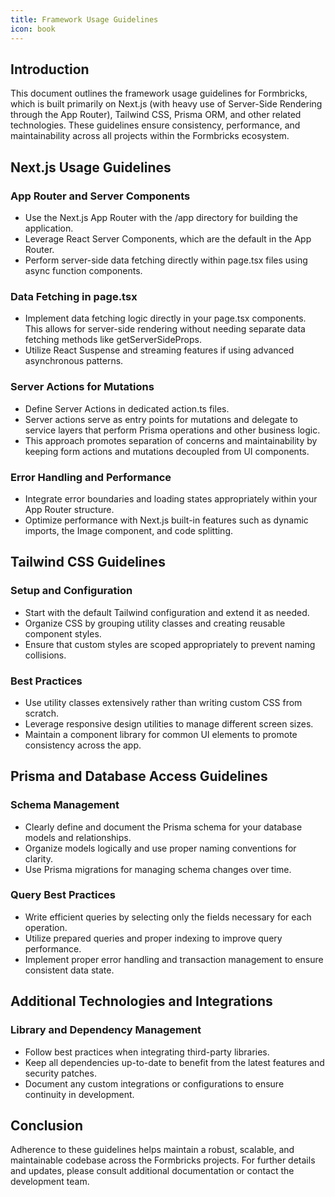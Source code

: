 ```yaml
---
title: Framework Usage Guidelines
icon: book
---
```


## Introduction

This document outlines the framework usage guidelines for Formbricks, which is built primarily on Next.js (with heavy use of Server-Side Rendering through the App Router), Tailwind CSS, Prisma ORM, and other related technologies. These guidelines ensure consistency, performance, and maintainability across all projects within the Formbricks ecosystem.

## Next.js Usage Guidelines

### App Router and Server Components

- Use the Next.js App Router with the /app directory for building the application.
- Leverage React Server Components, which are the default in the App Router.
- Perform server-side data fetching directly within page.tsx files using async function components.

### Data Fetching in page.tsx

- Implement data fetching logic directly in your page.tsx components. This allows for server-side rendering without needing separate data fetching methods like getServerSideProps.
- Utilize React Suspense and streaming features if using advanced asynchronous patterns.

### Server Actions for Mutations

- Define Server Actions in dedicated action.ts files.
- Server actions serve as entry points for mutations and delegate to service layers that perform Prisma operations and other business logic.
- This approach promotes separation of concerns and maintainability by keeping form actions and mutations decoupled from UI components.

### Error Handling and Performance

- Integrate error boundaries and loading states appropriately within your App Router structure.
- Optimize performance with Next.js built-in features such as dynamic imports, the Image component, and code splitting.

## Tailwind CSS Guidelines

### Setup and Configuration

- Start with the default Tailwind configuration and extend it as needed.
- Organize CSS by grouping utility classes and creating reusable component styles.
- Ensure that custom styles are scoped appropriately to prevent naming collisions.

### Best Practices

- Use utility classes extensively rather than writing custom CSS from scratch.
- Leverage responsive design utilities to manage different screen sizes.
- Maintain a component library for common UI elements to promote consistency across the app.

## Prisma and Database Access Guidelines

### Schema Management

- Clearly define and document the Prisma schema for your database models and relationships.
- Organize models logically and use proper naming conventions for clarity.
- Use Prisma migrations for managing schema changes over time.

### Query Best Practices

- Write efficient queries by selecting only the fields necessary for each operation.
- Utilize prepared queries and proper indexing to improve query performance.
- Implement proper error handling and transaction management to ensure consistent data state.

## Additional Technologies and Integrations

### Library and Dependency Management

- Follow best practices when integrating third-party libraries.
- Keep all dependencies up-to-date to benefit from the latest features and security patches.
- Document any custom integrations or configurations to ensure continuity in development.

## Conclusion

Adherence to these guidelines helps maintain a robust, scalable, and maintainable codebase across the Formbricks projects. For further details and updates, please consult additional documentation or contact the development team.
